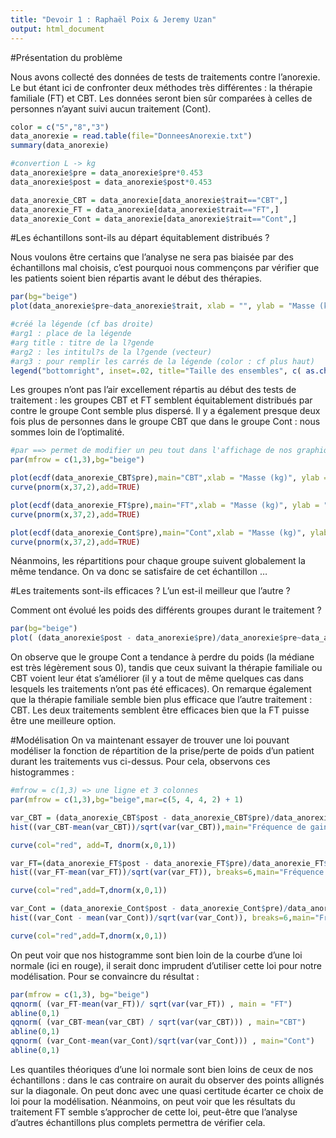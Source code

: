 ---
title: "Devoir 1 : Raphaël Poix & Jeremy Uzan"
output: html_document
---


#Présentation du problème

Nous avons collecté des données de tests de traitements contre l'anorexie. Le but étant ici de confronter deux méthodes très différentes : la thérapie familiale (FT) et CBT. Les données seront bien sûr comparées à celles de personnes n'ayant suivi aucun traitement (Cont).

```{r pre-traitement, echo=F}
color = c("5","8","3")
data_anorexie = read.table(file="DonneesAnorexie.txt")
summary(data_anorexie)

#convertion L -> kg
data_anorexie$pre = data_anorexie$pre*0.453
data_anorexie$post = data_anorexie$post*0.453

data_anorexie_CBT = data_anorexie[data_anorexie$trait=="CBT",]
data_anorexie_FT = data_anorexie[data_anorexie$trait=="FT",]
data_anorexie_Cont = data_anorexie[data_anorexie$trait=="Cont",]
```


#Les échantillons sont-ils au départ équitablement distribués ?

Nous voulons être certains que l'analyse ne sera pas biaisée par des échantillons mal choisis, c'est pourquoi nous commençons par vérifier que les patients soient bien répartis avant le début des thérapies.

```{r premier bp, echo=F}
par(bg="beige")
plot(data_anorexie$pre~data_anorexie$trait, xlab = "", ylab = "Masse (kg)", col=color)

#créé la légende (cf bas droite)
#arg1 : place de la légende
#arg title : titre de la l?gende
#arg2 : les intitul?s de la l?gende (vecteur)
#arg3 : pour remplir les carrés de la légende (color : cf plus haut)
legend("bottomright", inset=.02, title="Taille des ensembles", c( as.character(nrow(data_anorexie_CBT)), as.character(nrow(data_anorexie_Cont)), as.character(nrow(data_anorexie_FT)) ), fill=color, horiz=TRUE, cex=0.8, box.lty=0)

```

Les groupes n'ont pas l'air excellement répartis au début des tests de traitement : les groupes CBT et FT semblent équitablement distribués par contre le groupe Cont semble plus dispersé. Il y a également presque deux fois plus de personnes dans le groupe CBT que dans le groupe Cont : nous sommes loin de l'optimalité.

```{r rep, echo=F}
#par ==> permet de modifier un peu tout dans l'affichage de nos graphiques etc (couleur en arrière plan, disposition ...)
par(mfrow = c(1,3),bg="beige")

plot(ecdf(data_anorexie_CBT$pre),main="CBT",xlab = "Masse (kg)", ylab = "Répartition")
curve(pnorm(x,37,2),add=TRUE)

plot(ecdf(data_anorexie_FT$pre),main="FT",xlab = "Masse (kg)", ylab = "Répartition")
curve(pnorm(x,37,2),add=TRUE)

plot(ecdf(data_anorexie_Cont$pre),main="Cont",xlab = "Masse (kg)", ylab = "Répartition")
curve(pnorm(x,37,2),add=TRUE)

```

Néanmoins, les répartitions pour chaque groupe suivent globalement la même tendance. On va donc se satisfaire de cet échantillon ... 

#Les traitements sont-ils efficaces ? L'un est-il meilleur que l'autre ?

Comment ont évolué les poids des différents groupes durant le traitement ?

```{r Evolution totale, echo=F}
par(bg="beige")
plot( (data_anorexie$post - data_anorexie$pre)/data_anorexie$pre~data_anorexie$trait, xlab = "Variation globale des poids durant les différents traitements", ylab = "Gain/pertes de masse (kg)", col=color)
```

On observe que le groupe Cont a tendance à perdre du poids (la médiane est très légèrement sous 0), tandis que ceux suivant la thérapie familiale ou CBT voient leur état s'améliorer (il y a tout de même quelques cas dans lesquels les traitements n'ont pas été efficaces). On remarque également que la thérapie familiale semble bien plus efficace que l'autre traitement : CBT.
Les deux traitements semblent être efficaces bien que la FT puisse être une meilleure option.


#Modélisation
On va maintenant essayer de trouver une loi pouvant modéliser la fonction de répartition de la prise/perte de poids d'un patient durant les traitements vus ci-dessus. Pour cela, observons ces histogrammes :

```{r gain/perte hist, echo=F}
#mfrow = c(1,3) => une ligne et 3 colonnes
par(mfrow = c(1,3),bg="beige",mar=c(5, 4, 4, 2) + 1)

var_CBT = (data_anorexie_CBT$post - data_anorexie_CBT$pre)/data_anorexie_CBT$pre
hist((var_CBT-mean(var_CBT))/sqrt(var(var_CBT)),main="Fréquence de gain/perte\n de poids centrée\n (CBT)",xlab="", probability=T)

curve(col="red", add=T, dnorm(x,0,1))

var_FT=(data_anorexie_FT$post - data_anorexie_FT$pre)/data_anorexie_FT$pre
hist((var_FT-mean(var_FT))/sqrt(var(var_FT)), breaks=6,main="Fréquence de gain/perte\n de poids centrée\n (FT)",xlab="",probability=T)

curve(col="red",add=T,dnorm(x,0,1))

var_Cont = (data_anorexie_Cont$post - data_anorexie_Cont$pre)/data_anorexie_Cont$pre
hist((var_Cont - mean(var_Cont))/sqrt(var(var_Cont)), breaks=6,main="Fréquence de gain/perte\n de poids centrée\n (Cont)",xlab="",freq=F)

curve(col="red",add=T,dnorm(x,0,1))

```

On peut voir que nos histogramme sont bien loin de la courbe d'une loi normale (ici en rouge), il serait donc imprudent d'utiliser cette loi pour notre modélisation. Pour se convaincre du résultat :

```{r loi fin, echo=F}
par(mfrow = c(1,3), bg="beige")
qqnorm( (var_FT-mean(var_FT))/ sqrt(var(var_FT)) , main = "FT")
abline(0,1)
qqnorm( (var_CBT-mean(var_CBT) / sqrt(var(var_CBT))) , main="CBT")
abline(0,1)
qqnorm( (var_Cont-mean(var_Cont)/sqrt(var(var_Cont))) , main="Cont")
abline(0,1)
```

Les quantiles théoriques d'une loi normale sont bien loins de ceux de nos échantillons : dans le cas contraire on aurait du observer des points allignés sur la diagonale. On peut donc avec une quasi certitude écarter ce choix de loi pour la modélisation.
Néanmoins, on peut voir que les résultats du traitement FT semble s'approcher de cette loi, peut-être que l'analyse d'autres échantillons plus complets permettra de vérifier cela.